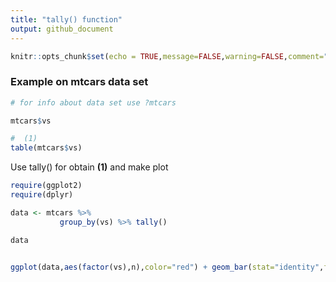 ```yaml
---
title: "tally() function"
output: github_document
---
```


```r
knitr::opts_chunk$set(echo = TRUE,message=FALSE,warning=FALSE,comment="")
```

### Example on mtcars data set

```r
# for info about data set use ?mtcars

mtcars$vs

#  (1)
table(mtcars$vs)   

```

Use tally() for obtain **(1)** and make plot

```r
require(ggplot2)
require(dplyr)

data <- mtcars %>% 
           group_by(vs) %>% tally()

data
                          

ggplot(data,aes(factor(vs),n),color="red") + geom_bar(stat="identity",fill = "#FF6666") + xlab("")

```

